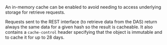An in-memory cache can be enabled to avoid needing to access underlying storage for retrieve requests.

Requests sent to the REST interface (to retrieve data from the DAS) return always the same data for a given hash so the result is cacheable. It also contains a `cache-control` header specifying that the object is immutable and to cache it for up to 28 days.
